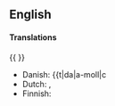 {{also|A-minor}}
==English==



====Translations====
{{ }}
* Danish: {{t|da|a-moll|c
* Dutch: {{t+|nl|a-mineur}}, {{t+|nl|a-klein}}
* Finnish: {{t+|fi|molli|alt=a-molli}}